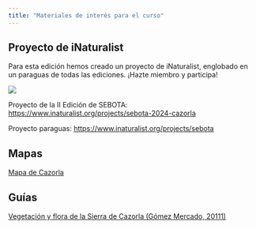 ```yaml
---
title: "Materiales de interés para el curso"
---
```


## Proyecto de iNaturalist

Para esta edición hemos creado un proyecto de iNaturalist, englobado en un paraguas de todas las ediciones. ¡Hazte miembro y participa!

![](https://static.inaturalist.org/projects/189987-cover.png?1706258109)

Proyecto de la II Edición de SEBOTA: <https://www.inaturalist.org/projects/sebota-2024-cazorla>

Proyecto paraguas: <https://www.inaturalist.org/projects/sebota>

## Mapas

[Mapa de Cazorla](https://www.villarrobles.com/wp-content/uploads/pdf/planocompleto.pdf)

## Guías

[Vegetación y flora de la Sierra de Cazorla (Gómez Mercado, 20111)](https://addi.ehu.es/bitstream/handle/10810/38440/5069-18693-1-PB.pdf?sequence=1&isAllowed=y)



